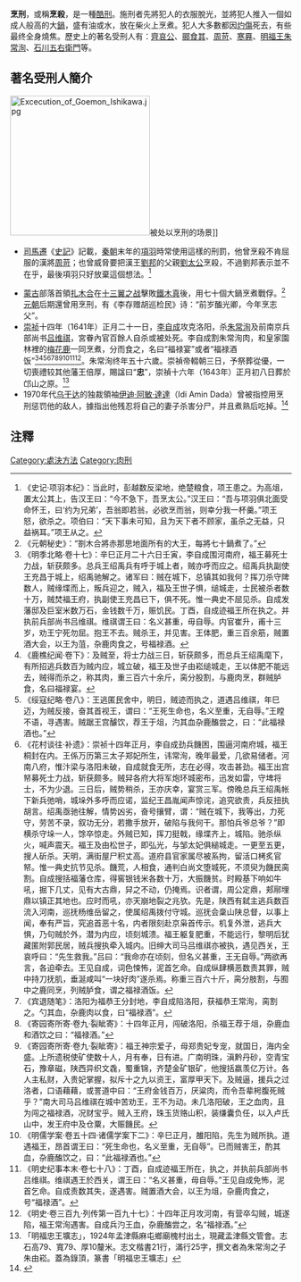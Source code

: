 {{死刑}}
'''烹刑'''，或稱'''烹殺'''，是一種[[酷刑|酷刑]]。施刑者先將犯人的衣服脫光，並將犯人推入一個如成人般高的大[[鍋|鍋]]，盛有油或水，放在柴火上烹煮。犯人大多數都因[[灼傷|灼傷]]死去，有些最终全身燒焦。歷史上的著名受刑人有：[[齊哀公|齊哀公]]、[[郦食其|郦食其]]、[[周苛|周苛]]、[[寒奡|寒奡]]、[[明朝藩王列表_(福王系)|明福王]][[朱常洵|朱常洵]]、[[石川五右衛門|石川五右衛門]]等。

==著名受刑人簡介==
[[File:Excecution_of_Goemon_Ishikawa.jpg|250px]]被处以烹刑的场景]]
*[[司馬遷|司馬遷]]《[[史記|史記]]》記載，[[秦朝|秦朝]]末年的[[項羽|項羽]]時常使用這樣的刑罰，他曾烹殺不肯屈服的漢將[[周苛|周苛]]；也曾威脅要把漢王[[劉邦|劉邦]]的父親[[劉太公|劉太公]]烹殺，不過劉邦表示並不在乎，最後項羽只好放棄這個想法。<ref>《史记·项羽本纪》：当此时，彭越数反梁地，绝楚粮食，项王患之。为高俎，置太公其上，告汉王曰：“今不急下，吾烹太公。”汉王曰：“吾与项羽俱北面受命怀王，曰‘约为兄弟’，吾翁即若翁，必欲烹而翁，则幸分我一杯羹。”项王怒，欲杀之。项伯曰：“天下事未可知，且为天下者不顾家，虽杀之无益，只益祸耳。”项王从之。</ref>

*[[蒙古|蒙古]]部落首領[[扎木合|扎木合]]在[[十三翼之战|十三翼之战]]擊敗[[鐵木真|鐵木真]]後，用七十個大鍋烹煮戰俘。<ref>《元朝秘史》：“劄木合將赤那思地面所有的大王，每將七十鍋煮了。”</ref>[[元朝|元朝]]后期還曾用烹刑，有《李存赠胡巡检民》诗：“前岁醢光卿，今年烹志父”。
*[[崇祯|崇祯]]十四年（1641年）正月二十一日，[[李自成|李自成]]攻克洛阳，杀[[朱常洵|朱常洵]]及前南京兵部尚书[[吕维祺|吕维祺]]，宮眷內官百餘人自杀或被处死。李自成割朱常洵肉，和皇家園林裡的[[梅花鹿|梅花鹿]]一同烹煮，分而食之，名曰“福禄宴”或者“福禄酒饭”<ref>《明季北略·卷十七》：辛巳正月二十六日壬寅，李自成围河南府，福王募死士力战，斩获颇多。总兵王绍禹兵有呼于城上者，贼亦呼而应之。绍禹兵执副使王充昌于城上，绍禹驰解之。诸军曰：贼在城下，总镇其如我何？挥刀杀守陴数人，贼缘堞而上，叛兵迎之，贼入，福及王世子惧，缒城走，士民被杀者数十万，贼焚福王府，执副使王充昌已下，俱不死。惟一典史不屈见杀。自成发藩邸及巨室米数万石，金钱数千万，赈饥民。丁酉，自成迹福王所在执之。并执前兵部尚书吕维祺。维祺谓王曰：名义甚重，毋自辱。内官崔升，甫十三岁，劝王宁死勿屈。抱王不去。贼杀王，并见害。王体肥，重三百余筋，贼置酒大会，以王为菹，杂鹿肉食之，号福禄酒。</ref><ref>《鹿樵纪闻·卷下》：及贼至，将士力战三日，斩获颇多，而总兵王绍禹麾下，有所招逃兵数百为贼内应，城立破，福王及世子由崧缒城走，王以体肥不能远去，贼得而杀之，称其肉，重三百六十余斤，脔分股割，与鹿肉烹，群贼胪食，名曰福禄宴。</ref><ref>《绥寇纪略·卷八》：王逃匿民舍中，明日，贼迹而执之，道遇吕维祺，年巳迈，为贼反接，奋其首视王，谓曰：“王死生命也，名义至重，无自辱。”王瞠不语，寻遇害。贼踞王宫醵饮，荐王于俎，汋其血杂鹿醢尝之，曰：“此福禄酒也。”</ref><ref>《花村谈往·补遗》：崇祯十四年正月，李自成劲兵饑困，围逼河南府城，福王桐封在内。王係万历第三太子郑妃所生，讳常洵，晚年最爱，几欲易储者。河南八府，惟汴梁与洛阳未破，自成就食无所，志在必得，攻击甚劲。福王出宫帑募死士力战，斩获颇多。贼舁各府大将军炮环城密布，迅发如雷，守埤将士，不为少退。三日后，贼势稍杀，王亦庆幸，宴赏三军。傍晚总兵王绍禹帐下新兵弛哨，城垛外多呼而应诺，监纪王昌胤闻声惊诧，追究欲责，兵反扭执胡言。绍禹亟驰往解，情势凶劣，奋号攘臂，谓：“贼在城下，我等出，力死守，劳苦不录，叙功无分，若撒手放开，破陷与我何干。那怕兵爷总爷？”即横杀守垛一人，馀卒惊走。外贼已知，挥刀挺戟，缘堞齐上，城陷。驰杀纵火，喊声震天。福王及由松世子，即弘光，与邹太妃俱縋城走。一更至五更，搜人斫杀。天明，满街屋尸积丈高。道府县官家属尽被系拘，留活口栲炙官帑。惟一典史抗节见杀。饑荒，人相食，通判白尚文堕城死，不须臾为饑民脔割。自成搜括福藩仓库，得窖银钱米各数十万，大振饑贫。时殿基下响如牛吼，掘下几丈，见有大古鼎，舁之不动，仍掩焉。识者谓，周公定鼎，郏鄏埋鼎以镇正其地也。应时而吼，亦天崩地裂之兆欤。先是，陕西有弑主逃兵数百流入河南，巡抚杨维岳留之，使属绍禹拨付守城。巡抚会稾山陕总督，以事上闻，奉有严旨，究追首恶十名，内者限刻赴京枭首传示。机复外泄，逃兵大惧，乃句贼於外，潜为内应，顷刻城溃。福王躯复肥重，不能远行，黎明后犹藏匿附郭民居，贼兵搜执牵入城内。旧绅大司马吕维祺亦被执，遇见西关，王哀呼曰：“先生救我。”吕曰：“我命亦在顷刻，但名义甚重，王无自辱。”两欲再言，各迫牵去。王见自成，词色悚怖，泥首乞命。自成纵肆横恶数责其罪，贼中持刀抚肌，垂涎咸叫“一块好肉”遂杀焉。称重三百六十斤，脔分肢割，与囿中之鹿同烹，列贼胪食，谓之福禄酒饭。</ref><ref>《宾退随笔》：洛阳为福恭王分封地，李自成陷洛阳，获福恭王常洵，脔割之。勺其血，杂鹿肉以食，曰“福禄酒”。</ref><ref>《寄园寄所寄·卷九·裂眦寄》：十四年正月，闯破洛阳，杀福王荐于俎，杂鹿血和酒饮之曰：“福禄酒。”</ref><ref>《寄园寄所寄·卷九·裂眦寄》：福王神宗爱子，母郑贵妃专宠，就国日，海内全盛。上所遗税使矿使数十人，月有奉，日有进。广南明珠，滇黔丹砂，空青宝石，豫章磁，陕西异织文毳，蜀重锦，齐楚金矿银矿，他搜括嬴羡亿万计。各人主私财，入贵妃掌握，拟斥十之九以资王，富厚甲天下。及贼逼，援兵之过洛者，口语藉藉，或詈道中曰：“王府金钱百万，厌粱肉，而令吾辈枵腹死贼乎？”南大司马吕维祺在城中苦劝王，王不为动。未几洛阳破，王之血肉，且为闯之福禄酒，况财宝乎。贼入王府，珠玉货赂山积，装缣囊负任，以入卢氏山中，发王府中及仓粟，大赈饑民。</ref><ref>《明儒学案·卷五十四·诸儒学案下二》：辛巳正月，雒阳陷，先生为贼所执。道遇福王，昂首谓王曰：“死生命也，名义至重，无自辱”。已而贼害王，酌其血，杂鹿醢饮之，曰：“此福禄酒也。”</ref><ref>《明史纪事本末·卷七十八》：丁酉，自成迹福王所在，执之，并执前兵部尚书吕维祺。维祺遇王於西关，谓王曰：“名义甚重，毋自辱。”王见自成免怖，泥首乞命。自成责数其失，遂遇害。贼置酒大会，以王为俎，杂鹿肉食之，号“福禄酒”。</ref><ref>《明史·卷三百九·列传第一百九十七》：十四年正月攻河南，有营卒勾贼，城遂陷，福王常洵遇害。自成兵汋王血，杂鹿醢尝之，名“福禄酒。”</ref>。朱常洵终年五十六歲。崇禎帝輟朝三日，予祭葬從優，一切喪禮较其他藩王倍厚，賜諡曰“'''忠'''”，崇禎十六年（1643年）正月初八日葬於邙山之原。<ref>「明福忠王壙志」，1924年孟津縣麻屯鄉廟槐村出土，現藏孟津縣文管會。志石高79、寬79、厚10釐米。志文楷書21行，滿行25字，撰文者為朱常洵之子朱由崧。蓋為錄頂，篆書「明福忠王壙志」</ref>
*1970年代[[乌干达|乌干达]]的独裁領袖[[伊迪·阿敏|伊迪·阿敏·達達]]（Idi Amin Dada）曾被指控用烹刑惩罚他的敌人，據指出他残忍将自己的妻子杀害分尸，并且煮熟后吃掉。<ref>{{Cite news|title=Idi Amin's Exile Dream|url=http://www.nytimes.com/2003/08/21/opinion/idi-amin-s-exile-dream.html|last=Orizio|first=Riccardo|work=New York Times|date=21 August 2003|accessdate=8 August 2009|archive-date=2012-02-07|archive-url=https://web.archive.org/web/20120207073349/http://www.nytimes.com/2003/08/21/opinion/idi-amin-s-exile-dream.html|dead-url=no}}</ref>

==注釋==
{{reflist}}
[[Category:處決方法|Category:處決方法]]
[[Category:肉刑|Category:肉刑]]